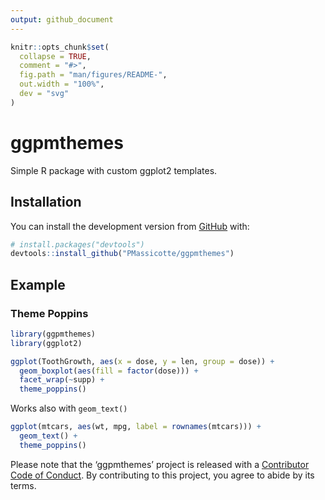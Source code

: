```yaml
---
output: github_document
---
```


<!-- README.md is generated from README.Rmd. Please edit that file -->

```r
knitr::opts_chunk$set(
  collapse = TRUE,
  comment = "#>",
  fig.path = "man/figures/README-",
  out.width = "100%",
  dev = "svg"
)
```
# ggpmthemes

<!-- badges: start -->
<!-- badges: end -->

Simple R package with custom ggplot2 templates.

## Installation

You can install the development version from [GitHub](https://github.com/) with:

``` r
# install.packages("devtools")
devtools::install_github("PMassicotte/ggpmthemes")
```
## Example

### Theme Poppins
```r
library(ggpmthemes)
library(ggplot2)

ggplot(ToothGrowth, aes(x = dose, y = len, group = dose)) +
  geom_boxplot(aes(fill = factor(dose))) +
  facet_wrap(~supp) +
  theme_poppins()
```

Works also with `geom_text()`

```r
ggplot(mtcars, aes(wt, mpg, label = rownames(mtcars))) +
  geom_text() +
  theme_poppins()
```


Please note that the 'ggpmthemes' project is released with a [Contributor Code of Conduct](CODE_OF_CONDUCT.md). By contributing to this project, you agree to abide by its terms.
